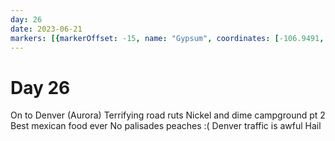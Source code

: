 ```yaml
---
day: 26
date: 2023-06-21
markers: [{markerOffset: -15, name: "Gypsum", coordinates: [-106.9491, 39.6447]},{markerOffset: -15, name: "Denver", coordinates: [-104.9903, 39.7392]}]
---
```

# Day 26

On to Denver (Aurora)
Terrifying road ruts
Nickel and dime campground pt 2
Best mexican food ever
No palisades peaches :(
Denver traffic is awful
Hail
